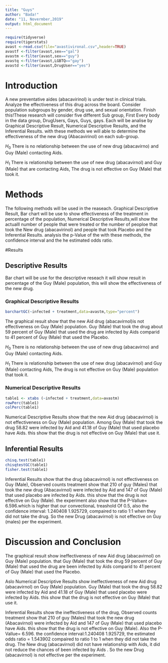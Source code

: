 ---
title: "Guys"
author: "Bada!"
date: "11, Novermber,2019"
output: html_document
---

```{r include=FALSE,echo=FALSE}
require(tidyverse)
require(tigerstats)
avast <-read.csv(file="avastivironal.csv",header=TRUE)
avastf <-filter(avast,sex=="gal")
avastm <-filter(avast,sex=="guy")
avastq <-filter(avast,LGBTQ=="gay")
avastd <-filter(avast,DrugUser=="yes")
```

# Introduction

<!--In this section you explain what you are trying to show.  Where did the data come from?  What is the research or other question you are trying to answer?.  If you skimp in this section expect to be marked down in your grade. Paint a picture of the project a couple of paragraphs is expected!-->

A new  preventative aides (abacavirinol) is under test in clinical trials. Analyze the effectiveness of this drug across the board. Consider population subgroups by gender, drug use, and sexual orientation. Finish this!These research will consider five different Sub group, First Every body in the data group, DrugUsers, Gays, Guys, gays. Each will be analise by Graphical Descriptive Result, Numerical Descriptive Results, and the Inferential Results. with these methods we will able to determine the effectiveness of the new drug (Abacavirinol) on each sub-group.

$H_0$ There is no relationship between the use of new drug (abacavirno) and Guy (Male) contacting Aids.

$H_1$  There is relationship between the use of new drug (abacavirnol) and Guy (Male) that are contacting Aids, The drug is not effective on Guy (Male) that took it.

# Methods

<!--Decide on your methods:  use "variable analysis" or other appropriate descriptors.  Make sure to choose at least one graphical method and at least one numerical method. Discuss what data manipulations may be needed for example subsetting or other binning procedures and what sort of graphical displays and inferential tools will be used!-->
The following methods will be used in the reaseach. Graphical Descriptive Result, Bar chart will be use to show effectiveness of the treatment in percentage of the population, Numerical Descriptive Results,will show the actualll number of people that were treated or the number of peoploe that took the New drug (abacavirinol) and people that took Placebo   and the Inferential Results. analysis the p-Value of the with these methods, the  confidence interval and the he estimated odds ratio. 

#Results

<!--Divide this section into two sub-sections:  One for your descriptive  results and one for your inferential results.!-->

## Descriptive Results
Bar chart will be use for the descriptive reseach it will show resuit in percentage of the Guy (Male) population, this will show the effectiveness of the new drug. 

### Graphical Descriptive Results
```{r}
barchartGC(~infected + treatment,data=avastm,type="percent")
```
The graphical resuit show that the new Aid drug (abacavirnol)is not effectiveness on Guy (Male) population. Guy (Male) that took the drug about 59 percent of Guy (Male) that used the drug are infected by Aids comparid to 41 percent of Guy (Male) that used the Placebo. 

$H_0$ There is no relationship between the use of new drug (abacavirno) and Guy (Male) contacting Aids.

$H_1$  There is relationship between the use of new drug (abacavirnol) and Guy (Male) contacting Aids, The drug is not effective on Guy (Male) population that took it.

<!--Graphical results here.  Make sure to show your code.  Provide appropriate labels for axes, giving units if possible, and provide a good title for the graph, too.  Use the graphical results to describe the patterns if any that exist in the data as focused toward the research question. Bottom line is to explain the features of the graph that are relevant to conforming or departing to what is expected by your null hypothesis !-->

### Numerical Descriptive Results


<!--Numerical results go here. Use the numerical results to describe the patterns if any that exist in the data as focused toward the research question!-->

```{r}
table1 <- xtabs (~infected + treatment,data=avastm)
rowPerc(table1)
colPerc(table1)
```
Numerical Descriptive Results show that the new Aid drug (abacavirnol) is not effectiveness on Guy (Male) population. Among Guy (Male) that took the drug 58.82 were infected by Aid and 41.18 of Guy (Male) that used placebo have Aids. this show that the drug is not effective on Guy (Male) that use it.

## Inferential Results
  

<!--State hypothesis clearly.  Make sure your discussion of the inferential test covers all the aspects that the test output produces, such as test statistic, p-value etc.  Make a decision about the null hypothesis, explain the assumptions on which the selected test/procedure was based, and why the chosen procedure satisfys the assumptions and is appropriate to answer the research question!-->
```{r}
chisq.test(table1)
chisqtestGC(table1)
fisher.test(table1)
``` 
Inferential Results show that the drug (abacavirnol) is not effectiveness on Guy (Male), Observed counts treatment show that 210 of guy (Males) that took the new drug (Abacavirnol) were infected by Aid and 147 of Guy (Male) that used placebo are  infected by Aids. this show that the drug is not effective on Guy (Male).  the experiment also show that the P-Vallue= 6.596.which is higher that our convectionaL treashold Of 0.5, also the  confidence interval: 1.240408 1.925729, compaired to ratio 1:1  when they did not take the drug. So the new Drug (abacavirnol) is not effective on Guy (males) per the experiment.

# Discussion and Conclusion

<!--Discussion and conclusion here.  If you found a relationship be sure to consider whether the relationship occurs because one of the variavbles causes the other, or whether they perhasps are related for some other reason.  Watch the chapter 6 videos from the GeorgeTown videos collection.!-->
The graphical resuit show ineffectiveness of new Aid drug (abacavirnol) on Guy (Male) population. that Guy (Male) that took the drug 59 percent of Guy (Male) that used the drug are been infected by Aids comparid to 41 percent of Guy (Male) that used the Placebo.
   
   Aslo Numerical Descriptive Results show ineffectiveness of new Aid drug (abacavirnol) on Guy (Male) population.  Guy (Male) that took the drug 58.82 were infected by Aid and 41.18 of Guy (Male) that used placebo were infected by Aids. this show that the drug is not effective on Guy (Male) that use it.
   
   Inferential Results show the ineffectiveness of the drug, Observed counts treatment show that 210 of guy (Males) that took the new drug (Abacavirnol) were infected by Aid and 147 of Guy (Male) that used placebo have Aids. this show that the drug is not effective on Guy (Male).   Also the P-Vallue= 6.596. the  confidence interval:1.240408 1.925729, the estimated odds ratio = 1.543902 compaired to ratio 1 to 1 when they did not take the drug. The New drug (abacavirnol) did not have relationship with Aids, it did not reduce the chances of been infected by Aids . So the new Drug (abacavirnol) is not effective per the experiment.
    
